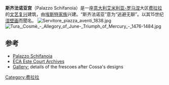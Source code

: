 {{Infobox building
| name = 斯齐法诺亚宫
| location = [[意大利|意大利]][[费拉拉|费拉拉]]
| image = FE Schifanoia 03.JPG
| caption =  
| client = 埃斯特家族
| address = Scandiana街23号
| url = {{URL|www.artecultura.fe.it/159/museo-schifanoia}}
| facilities = museum
}}
'''斯齐法诺亚宫'''（Palazzo Schifanoia）是一座[[意大利|意大利]][[艾米利亚-罗马涅|艾米利亚-罗马涅]]大区[[费拉拉|费拉拉]]的[[文艺复兴|文艺复兴]]建筑，由[[埃斯特家族|埃斯特家族]]兴建。“斯齐法诺亚”意为“逃避无聊”。以其15世纪[[湿壁画|湿壁画]]而聞名。
[[File:Servitore_piazza_aventi_1838.jpg|thumb]]
[[File:Tura,_Cosmè_-_Allegory_of_June-_Triumph_of_Mercury_-_1476-1484.jpg|thumb]]

== 参考 ==
*[http://www.artecultura.fe.it/159/museo-schifanoia Palazzo Schifanoia] {{Wayback|url=http://www.artecultura.fe.it/159/museo-schifanoia |date=20141027170628 }} {{it icon}}
*[https://web.archive.org/web/20141209030032/http://eca.provincia.fe.it/eng/palazzoschifanoia.html ECA Este Court Archives] {{en icon}}
*[http://www.abcgallery.com/I/italy/cossa.html Gallery:] {{Wayback|url=http://www.abcgallery.com/I/italy/cossa.html |date=20141129045318 }} details of the frescoes after Cossa's designs
{{Landmarks of Emilia-Romagna}}
{{coord|44.831|N|11.629|E|display=title|source:dewiki}}
[[Category:费拉拉|Category:费拉拉]]